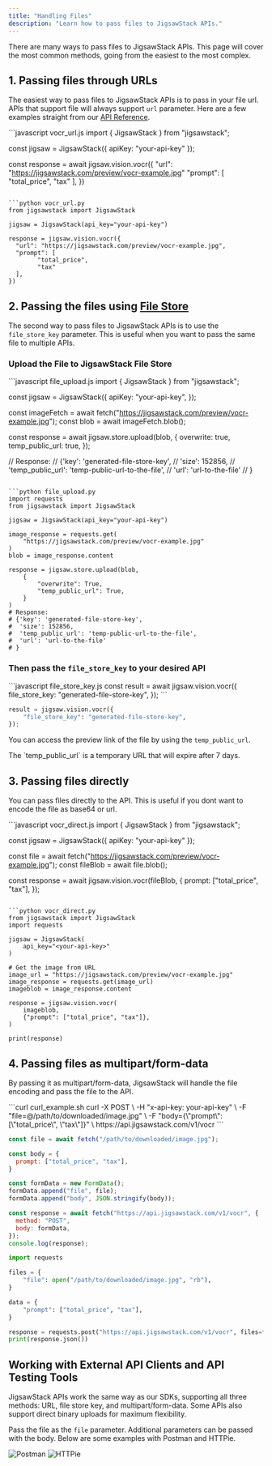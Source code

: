 ```yaml
---
title: "Handling Files"
description: "Learn how to pass files to JigsawStack APIs."
---
```


There are many ways to pass files to JigsawStack APIs. This page will cover the most common methods, going from the easiest to the most complex.

## 1. Passing files through URLs
The easiest way to pass files to JigsawStack APIs is to pass in your file url. APIs that support file will always support `url` parameter.
Here are a few examples straight from our [API Reference](/docs/api-reference).

<CodeGroup>
```javascript vocr_url.js
import { JigsawStack } from "jigsawstack";

const jigsaw = JigsawStack({ apiKey: "your-api-key" });

const response = await jigsaw.vision.vocr({
  "url": "https://jigsawstack.com/preview/vocr-example.jpg"
  "prompt": [
        "total_price",
        "tax"
  ],
})
```

```python vocr_url.py
from jigsawstack import JigsawStack

jigsaw = JigsawStack(api_key="your-api-key")

response = jigsaw.vision.vocr({
  "url": "https://jigsawstack.com/preview/vocr-example.jpg",
  "prompt": [
        "total_price",
        "tax"
  ],
})
```
</CodeGroup>



## 2. Passing the files using [File Store](/docs/api-reference/store/file/add)

The second way to pass files to JigsawStack APIs is to use the `file_store_key` parameter.
This is useful when you want to pass the same file to multiple APIs. 

### Upload the File to JigsawStack File Store
<CodeGroup>
```javascript file_upload.js
import { JigsawStack } from "jigsawstack";

const jigsaw = JigsawStack({
  apiKey: "your-api-key",
});

const imageFetch = await fetch("https://jigsawstack.com/preview/vocr-example.jpg");
const blob = await imageFetch.blob();

const response = await jigsaw.store.upload(blob, {
  overwrite: true,
  temp_public_url: true,
});

// Response:
// {'key': 'generated-file-store-key',
//  'size': 152856,
//  'temp_public_url': 'temp-public-url-to-the-file',
//  'url': 'url-to-the-file'
// }
```

```python file_upload.py
import requests
from jigsawstack import JigsawStack

jigsaw = JigsawStack(api_key="your-api-key")

image_response = requests.get(
    "https://jigsawstack.com/preview/vocr-example.jpg"
)
blob = image_response.content

response = jigsaw.store.upload(blob, 
    {
        "overwrite": True,
        "temp_public_url": True,
    }
)
# Response:
# {'key': 'generated-file-store-key',
#  'size': 152856,
#  'temp_public_url': 'temp-public-url-to-the-file',
#  'url': 'url-to-the-file'
# }
```
</CodeGroup>

### Then pass the `file_store_key` to your desired API
<CodeGroup>
```javascript file_store_key.js
const result = await jigsaw.vision.vocr({
  file_store_key: "generated-file-store-key",
});
```

```python file_store_key.py
result = jigsaw.vision.vocr({
    "file_store_key": "generated-file-store-key",
});
```

</CodeGroup>

You can access the preview link of the file by using the `temp_public_url`.

<Warning>
The `temp_public_url` is a temporary URL that will expire after 7 days.
</Warning>



## 3. Passing files directly
You can pass files directly to the API. This is useful if you dont want to encode the file as base64 or url.


<CodeGroup>
```javascript vocr_direct.js 
import { JigsawStack } from "jigsawstack";

const jigsaw = JigsawStack({ apiKey: "your-api-key" });

const file = await fetch("https://jigsawstack.com/preview/vocr-example.jpg");
const fileBlob = await file.blob();

const response = await jigsaw.vision.vocr(fileBlob, {
  prompt: ["total_price", "tax"],
});
```

```python vocr_direct.py
from jigsawstack import JigsawStack
import requests

jigsaw = JigsawStack(
    api_key="<your-api-key>"
)

# Get the image from URL
image_url = "https://jigsawstack.com/preview/vocr-example.jpg"
image_response = requests.get(image_url)
imageblob = image_response.content

response = jigsaw.vision.vocr(
    imageblob,
    {"prompt": ["total_price", "tax"]},
)

print(response)
```
</CodeGroup>

## 4. Passing files as multipart/form-data
By passing it as multipart/form-data, JigsawStack will handle the file encoding and pass the file to the API.

<CodeGroup>
```curl curl_example.sh
curl -X POST \
  -H "x-api-key: your-api-key" \
  -F "file=@/path/to/downloaded/image.jpg" \
  -F "body={\"prompt\": [\"total_price\", \"tax\"]}" \
  https://api.jigsawstack.com/v1/vocr
```

```javascript multipart_form_data.js
const file = await fetch("/path/to/downloaded/image.jpg");

const body = {
  prompt: ["total_price", "tax"],
}

const formData = new FormData();
formData.append("file", file);
formData.append("body", JSON.stringify(body));

const response = await fetch("https://api.jigsawstack.com/v1/vocr", {
  method: "POST",
  body: formData,
});
console.log(response);
```

```python multipart_form_data.py
import requests

files = {
    "file": open("/path/to/downloaded/image.jpg", "rb"),
}

data = {
    "prompt": ["total_price", "tax"],
}

response = requests.post("https://api.jigsawstack.com/v1/vocr", files=files, data=data)
print(response.json())
```
</CodeGroup>

## Working with External API Clients and API Testing Tools 
JigsawStack APIs work the same way as our SDKs, supporting all three methods: 
URL, file store key, and multipart/form-data. Some APIs also support direct binary uploads for maximum flexibility.

Pass the file as the `file` parameter.
Additional parameters can be passed with the body. Below are some examples with Postman and HTTPie.

<Tabs>
<Tab title="Postman">
<img src="/images/postman-example.jpg" alt="Postman" />
</Tab>
<Tab title="HTTPie">
<img src="/images/httpie-example.png" alt="HTTPie" />
</Tab>
</Tabs>


